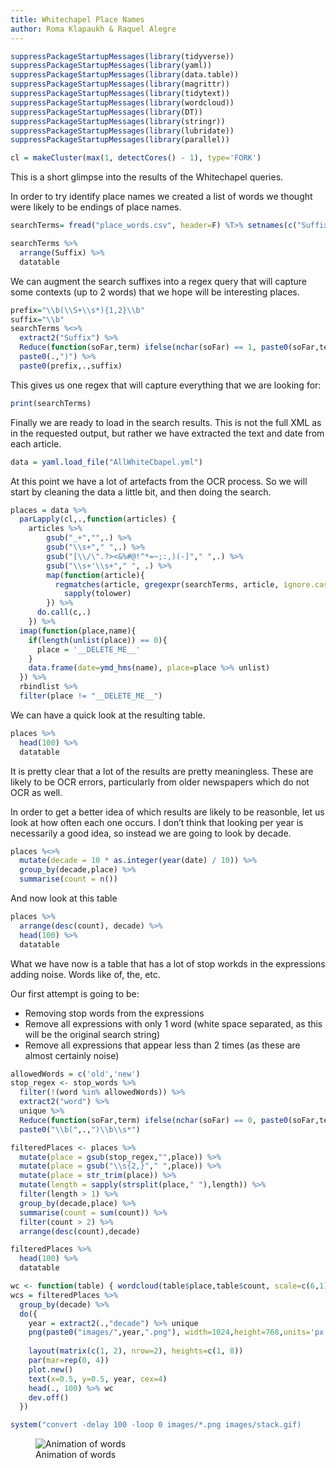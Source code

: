 ```yaml
---
title: Whitechapel Place Names
author: Roma Klapaukh & Raquel Alegre
---
```



```r
suppressPackageStartupMessages(library(tidyverse))
suppressPackageStartupMessages(library(yaml))
suppressPackageStartupMessages(library(data.table))
suppressPackageStartupMessages(library(magrittr))
suppressPackageStartupMessages(library(tidytext))
suppressPackageStartupMessages(library(wordcloud))
suppressPackageStartupMessages(library(DT))
suppressPackageStartupMessages(library(stringr))
suppressPackageStartupMessages(library(lubridate))
suppressPackageStartupMessages(library(parallel))
```

```r
cl = makeCluster(max(1, detectCores() - 1), type='FORK')
```

This is a short glimpse into the results of the Whitechapel queries. 

In order to try identify place names we created a list of words we thought were likely
to be endings of place names. 

```r
searchTerms= fread("place_words.csv", header=F) %T>% setnames(c("Suffix"))
```

```r
searchTerms %>%
  arrange(Suffix) %>%
  datatable
```

We can augment the search suffixes into a regex query that will capture some
contexts (up to 2 words) that we hope will be interesting places.

```r
prefix="\\b(\\S+\\s*){1,2}\\b"
suffix="\\b"
searchTerms %<>% 
  extract2("Suffix") %>%
  Reduce(function(soFar,term) ifelse(nchar(soFar) == 1, paste0(soFar,term), paste0(soFar,"|",term)) , . ,"(") %>% 
  paste0(.,")") %>%
  paste0(prefix,.,suffix)
```

This gives us one regex that will capture everything that we are looking for:

```r
print(searchTerms)
```

Finally we are ready to load in the search results. This is not the full XML
as in the requested output, but rather we have extracted the text and date from
each article.

```r
data = yaml.load_file("AllWhiteCbapel.yml")
```

At this point we have a lot of artefacts from the OCR process. 
So we will start by cleaning the data a little bit, and then doing the search.

```r
places = data %>%
  parLapply(cl,.,function(articles) { 
    articles %>% 
        gsub("_+","",.) %>%
        gsub("\\s+"," ",.) %>%
        gsub("[\\/\".?><&%#@!^*=~;:,)(-]"," ",.) %>%
        gsub("\\s+'\\s+"," ", .) %>% 
        map(function(article){
          regmatches(article, gregexpr(searchTerms, article, ignore.case=TRUE,perl=T)) %>%
            sapply(tolower)
        }) %>%
      do.call(c,.)
    }) %>%
  imap(function(place,name){
    if(length(unlist(place)) == 0){
      place = '__DELETE_ME__'
    }
    data.frame(date=ymd_hms(name), place=place %>% unlist)
  }) %>% 
  rbindlist %>%
  filter(place != "__DELETE_ME__")
```

We can have a quick look at the resulting table.
```r
places %>%
  head(100) %>%
  datatable
```

It is pretty clear that a lot of the results are pretty meaningless. 
These are likely to be OCR errors, particularly from older newspapers which do not OCR as well. 

In order to get a better idea of which results are likely to be reasonble, let us look
at how often each one occurs. I don't think that looking per year is necessarily a good
idea, so instead we are going to look by decade. 

```r
places %<>%
  mutate(decade = 10 * as.integer(year(date) / 10)) %>%
  group_by(decade,place) %>%
  summarise(count = n())
```

And now look at this table

```r
places %>%
  arrange(desc(count), decade) %>%
  head(100) %>% 
  datatable
```


What we have now is a table that has a lot of stop workds in the expressions adding noise. 
Words like of, the, etc. 

Our first attempt is going to be:
  
  * Removing stop words from the expressions
  * Remove all expressions with only 1 word (white space separated, as this will be the original search string)
  * Remove all expressions that appear less than 2 times (as these are almost certainly noise)
  
```r
allowedWords = c('old','new')
stop_regex <- stop_words %>% 
  filter(!(word %in% allowedWords)) %>% 
  extract2("word") %>%
  unique %>%
  Reduce(function(soFar,term) ifelse(nchar(soFar) == 0, paste0(soFar,term), paste0(soFar,"|",term)) , . ,"") %>% 
  paste0("\\b(",.,")\\b\\s*")
```

```r
filteredPlaces <- places %>% 
  mutate(place = gsub(stop_regex,"",place)) %>%
  mutate(place = gsub("\\s{2,}"," ",place)) %>%
  mutate(place = str_trim(place)) %>%
  mutate(length = sapply(strsplit(place," "),length)) %>%
  filter(length > 1) %>%
  group_by(decade,place) %>% 
  summarise(count = sum(count)) %>%
  filter(count > 2) %>%
  arrange(desc(count),decade)
```

```r
filteredPlaces %>%
  head(100) %>% 
  datatable
```

```r
wc <- function(table) { wordcloud(table$place,table$count, scale=c(6,1)) }
wcs = filteredPlaces %>%
  group_by(decade) %>%
  do({
    year = extract2(.,"decade") %>% unique
    png(paste0("images/",year,".png"), width=1024,height=768,units='px') 
    
    layout(matrix(c(1, 2), nrow=2), heights=c(1, 8))
    par(mar=rep(0, 4))
    plot.new()
    text(x=0.5, y=0.5, year, cex=4)
    head(., 100) %>% wc
    dev.off()
  })
```

```r
system("convert -delay 100 -loop 0 images/*.png images/stack.gif)
```

![Animation of words](images/stack.gif)